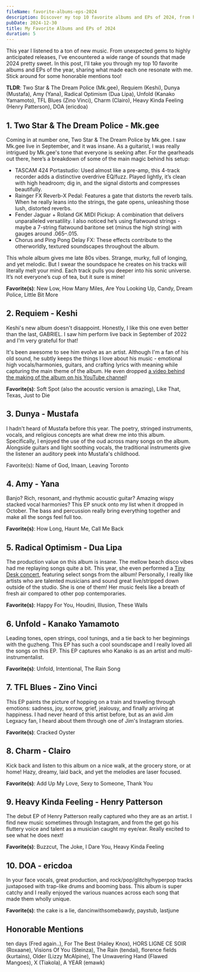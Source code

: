 ```yaml
---
fileName: favorite-albums-eps-2024
description: Discover my top 10 favorite albums and EPs of 2024, from hidden gems to must-hear releases. Dive into the sounds that defined my year, plus honorable mentions!
pubDate: 2024-12-30
title: My Favorite Albums and EPs of 2024
duration: 5
---
```


This year I listened to a ton of new music. From unexpected gems to highly anticipated releases, I’ve encountered a wide range of sounds that made 2024 pretty sweet. In this post, I’ll take you through my top 10 favorite albums and EPs of the year, sharing what made each one resonate with me. Stick around for some honorable mentions too!

**TLDR**: Two Star & The Dream Police (Mk.gee), Requiem (Keshi), Dunya (Mustafa), Amy (Yana), Radical Optimism (Dua Lipa), Unfold (Kanako Yamamoto), TFL Blues (Zino Vinci), Charm (Clairo), Heavy Kinda Feeling (Henry Patterson), DOA (ericdoa)

## 1. Two Star & The Dream Police - Mk.gee

<SpotifyEmbed client:load albumId="6DlLdXBGCsSDPOV8R2pCl7" />

Coming in at number one, Two Star & The Dream Police by Mk.gee. I saw Mk.gee live in September, and it was insane. As a guitarist, I was really intrigued by Mk.gee's tone that everyone is seeking after. For the gearheads out there, here’s a breakdown of some of the main magic behind his setup:

- TASCAM 424 Portastudio: Used almost like a pre-amp, this 4-track recorder adds a distinctive overdrive EQ/fuzz. Played lightly, it’s clean with high headroom; dig in, and the signal distorts and compresses beautifully.
- Rainger FX Reverb-X Pedal: Features a gate that distorts the reverb tails. When he really leans into the strings, the gate opens, unleashing those lush, distorted reverbs.
- Fender Jaguar + Roland GK MIDI Pickup: A combination that delivers unparalleled versatility. I also noticed he’s using flatwound strings - maybe a 7-string flatwound baritone set (minus the high string) with gauges around .065–.015.
- Chorus and Ping Pong Delay FX: These effects contribute to the otherworldly, textured soundscapes throughout the album.

This whole album gives me late 80s vibes. Strange, murky, full of longing, and yet melodic. But I swear the soundspace he creates on his tracks will literally melt your mind. Each track pulls you deeper into his sonic universe. It’s not everyone’s cup of tea, but it sure is mine!

**Favorite(s)**: New Low, How Many Miles, Are You Looking Up, Candy, Dream Police, Little Bit More

## 2. Requiem - Keshi

<SpotifyEmbed client:load albumId="5DfKDonIvNlxlzA4ORIOFm" />

Keshi's new album doesn't disappoint. Honestly, I like this one even better than the last, GABRIEL. I saw him perform live back in September of 2022 and I'm very grateful for that!

It's been awesome to see him evolve as an artist. Although I'm a fan of his old sound, he subtly keeps the things I love about his music - emotional high vocals/harmonies, guitars, and crafting lyrics with meaning while capturing the main theme of the album. He even dropped [a video behind the making of the album on his YouTube channel](https://www.youtube.com/watch?v=NjtfXkqHnxI)!

**Favorite(s)**: Soft Spot (also the acoustic version is amazing), Like That, Texas, Just to Die

## 3. Dunya - Mustafa

<SpotifyEmbed client:load albumId="16sGrLUTzqz0Z43j9qMn8S" />

I hadn't heard of Mustafa before this year. The poetry, stringed instruments, vocals, and religious concepts are what drew me into this album. Specifically, I enjoyed the use of the oud across many songs on the album. Alongside guitars and light soothing vocals, the traditional instruments give the listener an auditory peek into Mustafa's childhood.

Favorite(s): Name of God, Imaan, Leaving Toronto

## 4. Amy - Yana

<SpotifyEmbed client:load albumId="16ZKxf5jDH2L7UIQ19uNIz" />

Banjo? Rich, resonant, and rhythmic acoustic guitar? Amazing wispy stacked vocal harmonies? This EP snuck onto my list when it dropped in October. The bass and percussion really bring everything together and make all the songs feel full too.

**Favorite(s)**: How Long, Haunt Me, Call Me Back

## 5. Radical Optimism - Dua Lipa

<SpotifyEmbed client:load albumId="1Mo92916G2mmG7ajpmSVrc" />

The production value on this album is insane. The mellow beach disco vibes had me replaying songs quite a bit. This year, she even performed a [Tiny Desk concert](https://youtu.be/y38qQRg3UDI?si=VA5yRQEyAsyH7Mdi), featuring select songs from the album! Personally, I really like artists who are talented musicians and sound great live/stripped down outside of the studio. She is one of them! Her music feels like a breath of fresh air compared to other pop contemporaries.

**Favorite(s)**: Happy For You, Houdini, Illusion, These Walls

## 6. Unfold - Kanako Yamamoto

<SpotifyEmbed client:load albumId="2fWAJ4ENbB3iRKsfOMKmn2" />

Leading tones, open strings, cool tunings, and a tie back to her beginnings with the guzheng. This EP has such a cool soundscape and I really loved all the songs on this EP. This EP captures who Kanako is as an artist and multi-instrumentalist.

**Favorite(s)**: Unfold, Intentional, The Rain Song

## 7. TFL Blues - Zino Vinci

<SpotifyEmbed client:load albumId="7rF4TnnZS0QimTQRJHfFLg" />

This EP paints the picture of hopping on a train and traveling through emotions: sadness, joy, sorrow, grief, jealousy, and finally arriving at happiness. I had never heard of this artist before, but as an avid Jim Legxacy fan, I heard about them through one of Jim's Instagram stories.

**Favorite(s)**: Cracked Oyster

## 8. Charm - Clairo

<SpotifyEmbed client:load albumId="1KNUCVXgIxKUGiuEB8eG0i" />

Kick back and listen to this album on a nice walk, at the grocery store, or at home! Hazy, dreamy, laid back, and yet the melodies are laser focused.

**Favorite(s)**: Add Up My Love, Sexy to Someone, Thank You

## 9. Heavy Kinda Feeling - Henry Patterson

<SpotifyEmbed client:load albumId="09aNITIqqQVM6WDtLq1UPA" />

The debut EP of Henry Patterson really captured who they are as an artist. I find new music sometimes through Instagram, and from the get go his fluttery voice and talent as a musician caught my eye/ear. Really excited to see what he does next!

**Favorite(s)**: Buzzcut, The Joke, I Dare You, Heavy Kinda Feeling

## 10. DOA - ericdoa

<SpotifyEmbed client:load albumId="75ScphmWaaBgNOTUh4fatP" />

In your face vocals, great production, and rock/pop/glitchy/hyperpop tracks juxtaposed with trap-like drums and booming bass. This album is super catchy and I really enjoyed the various nuances across each song that made them wholly unique.

**Favorite(s)**: the cake is a lie, dancinwithsomebawdy, paystub, lastjune

## Honorable Mentions

ten days (Fred again..), For The Best (Hailey Knox), HORS LIGNE CE SOIR (Roxaane), Visions Of You (Steinza), The Rain (tendai), florence fields (kurtains), Older (Lizzy McAlpine), The Unwavering Hand (Flawed Mangoes), X (Tiakola), A YEAR (emawk)
